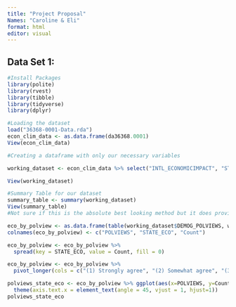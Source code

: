 ```yaml
---
title: "Project Proposal"
Names: "Caroline & Eli"
format: html
editor: visual
---
```


## Data Set 1:

```r
#Install Packages
library(polite)
library(rvest)
library(tibble)
library(tidyverse)
library(dplyr)
```

```r
#Loading the dataset
load("36368-0001-Data.rda")
econ_clim_data <- as.data.frame(da36368.0001)
View(econ_clim_data)
```

```r
#Creating a dataframe with only our necessary variables

working_dataset <- econ_clim_data %>% select("INTL_ECONOMICIMPACT", "STATE_VEHICLES_V1","STATE_VEHICLES_V2","CARBONTAX_COST10PCT","CARBONTAX_COST15DOL","CARBONTAX_COST50DOL", "STATE_RPS_ECONOMY","GW_BELIEF","GW_CONCERN","BELIEVER_IMMEDIACY","GOVT_EFFECTIVENESS","GOVT_FED","STATE_NEIGHBORSACT","GASTAX_GOVT","FFTAX_GOVT","CAPTRADE_GOVT_V1","GOVT_EFFECTIVENESS_V2","GOVT_EFFECTIVENESS","STATE_RPS_V1","STATE_RPS_V2","STATE_RPS_V2_COST100","STATE_RPS_V3","STATE_RPS_V3_COST25","STATE_RPS_V3_COST50","DEMOG_EDU","DEMOG_POLVIEWS","DEMOG_RELIG")

View(working_dataset)
```

```r
#Summary Table for our dataset
summary_table <- summary(working_dataset)
View(summary_table)
#Not sure if this is the absolute best looking method but it does provide a complete summary
```

```r
eco_by_polview <- as.data.frame(table(working_dataset$DEMOG_POLVIEWS, working_dataset$STATE_RPS_ECONOMY))
colnames(eco_by_polview) <- c("POLVIEWS", "STATE_ECO", "Count")

eco_by_polview <- eco_by_polview %>%
  spread(key = STATE_ECO, value = Count, fill = 0)

eco_by_polview <- eco_by_polview %>%
  pivot_longer(cols = c("(1) Strongly agree", "(2) Somewhat agree", "(3) Somewhat disagree", "(4) Strongly disagree"), names_to = "STATE_ECO", values_to = "Count")

polviews_state_eco <- eco_by_polview %>% ggplot(aes(x=POLVIEWS, y=Count, fill = STATE_ECO)) + geom_bar(stat = "identity", position = "dodge") +
  theme(axis.text.x = element_text(angle = 45, vjust = 1, hjust=1))
polviews_state_eco
```

